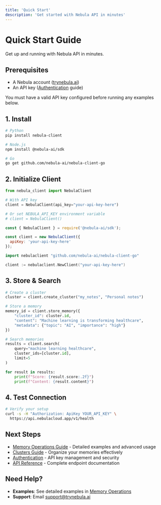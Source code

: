```yaml
---
title: 'Quick Start'
description: 'Get started with Nebula API in minutes'
---
```


# Quick Start Guide

Get up and running with Nebula API in minutes.

## Prerequisites

- A Nebula account ([trynebula.ai](https://trynebula.ai))
- An API key ([Authentication](/authentication) guide)

<Warning>You must have a valid API key configured before running any examples below.</Warning>

## 1. Install

```bash
# Python
pip install nebula-client

# Node.js
npm install @nebula-ai/sdk

# Go
go get github.com/nebula-ai/nebula-client-go
```

## 2. Initialize Client

<CodeGroup>

```python client.py
from nebula_client import NebulaClient

# With API key
client = NebulaClient(api_key="your-api-key-here")

# Or set NEBULA_API_KEY environment variable
# client = NebulaClient()
```

```javascript client.js
const { NebulaClient } = require('@nebula-ai/sdk');

const client = new NebulaClient({
  apiKey: 'your-api-key-here'
});
```

```go client.go
import nebulaclient "github.com/nebula-ai/nebula-client-go"

client := nebulaclient.NewClient("your-api-key-here")
```

</CodeGroup>

## 3. Store & Search

```python
# Create a cluster
cluster = client.create_cluster("my_notes", "Personal notes")

# Store a memory
memory_id = client.store_memory({
    "cluster_id": cluster.id,
    "content": "Machine learning is transforming healthcare",
    "metadata": {"topic": "AI", "importance": "high"}
})

# Search memories
results = client.search(
    query="machine learning healthcare",
    cluster_ids=[cluster.id],
    limit=5
)

for result in results:
    print(f"Score: {result.score:.2f}")
    print(f"Content: {result.content}")
```

## 4. Test Connection

```bash
# Verify your setup
curl -s -H "Authorization: ApiKey YOUR_API_KEY" \
  https://api.nebulacloud.app/v1/health
```

## Next Steps

- [Memory Operations Guide](/guides/memory-operations) - Detailed examples and advanced usage
- [Clusters Guide](/guides/clusters) - Organize your memories effectively
- [Authentication](/authentication) - API key management and security
- [API Reference](/api-reference/overview) - Complete endpoint documentation

## Need Help?

- **Examples**: See detailed examples in [Memory Operations](/guides/memory-operations)
- **Support**: Email [support@trynebula.ai](mailto:support@trynebula.ai) 